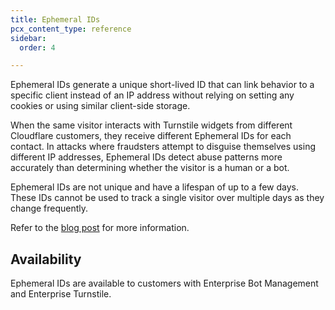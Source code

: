 ```yaml
---
title: Ephemeral IDs
pcx_content_type: reference
sidebar:
  order: 4

---
```


Ephemeral IDs generate a unique short-lived ID that can link behavior to a specific client instead of an IP address without relying on setting any cookies or using similar client-side storage.

When the same visitor interacts with Turnstile widgets from different Cloudflare customers, they receive different Ephemeral IDs for each contact. In attacks where fraudsters attempt to disguise themselves using different IP addresses, Ephemeral IDs detect abuse patterns more accurately than determining whether the visitor is a human or a bot. 

Ephemeral IDs are not unique and have a lifespan of up to a few days. These IDs cannot be used to track a single visitor over multiple days as they change frequently.

Refer to the [blog post](https://blog.cloudflare.com/turnstile-ephemeral-ids-for-fraud-detection/) for more information.

## Availability

Ephemeral IDs are available to customers with Enterprise Bot Management and Enterprise Turnstile.